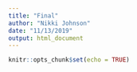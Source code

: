 ```yaml
---
title: "Final"
author: "Nikki Johnson"
date: "11/13/2019"
output: html_document
---
```


```r
knitr::opts_chunk$set(echo = TRUE)
```


